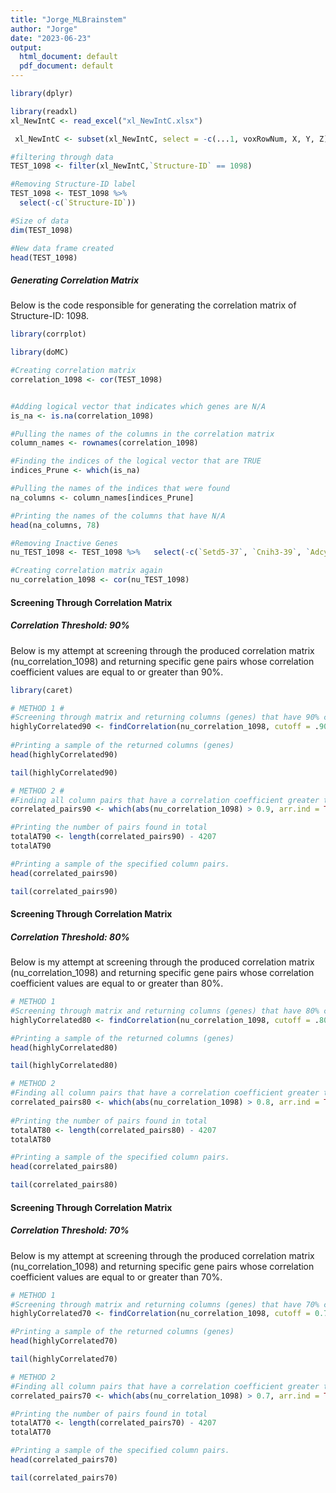 ---
title: "Jorge_MLBrainstem"
author: "Jorge"
date: "2023-06-23"
output:
  html_document: default
  pdf_document: default
---

```{r}
library(dplyr)
```
```{r}
library(readxl)
xl_NewIntC <- read_excel("xl_NewIntC.xlsx")
```
```{r}
 xl_NewIntC <- subset(xl_NewIntC, select = -c(...1, voxRowNum, X, Y, Z))
```

```{r}
#filtering through data
TEST_1098 <- filter(xl_NewIntC,`Structure-ID` == 1098)

#Removing Structure-ID label
TEST_1098 <- TEST_1098 %>%
  select(-c(`Structure-ID`))

#Size of data
dim(TEST_1098)
```

```{r}
#New data frame created
head(TEST_1098)
```

##### **Generating Correlation Matrix**

Below is the code responsible for generating the correlation matrix of Structure-ID: 1098.

```{r}
library(corrplot)
```

```{r}
library(doMC) 
```

```{r}
#Creating correlation matrix
correlation_1098 <- cor(TEST_1098)


#Adding logical vector that indicates which genes are N/A
is_na <- is.na(correlation_1098)

#Pulling the names of the columns in the correlation matrix
column_names <- rownames(correlation_1098)

#Finding the indices of the logical vector that are TRUE
indices_Prune <- which(is_na)

#Pulling the names of the indices that were found
na_columns <- column_names[indices_Prune]

#Printing the names of the columns that have N/A
head(na_columns, 78) 
```

```{r}
#Removing Inactive Genes
nu_TEST_1098 <- TEST_1098 %>%   select(-c(`Setd5-37`, `Cnih3-39`, `Adcy9-83`, `Arx-118`, `Avp-131`, `Camk2g-189`, `Cd1d1-219`, `Chrm4-261`, `Col6a1-290`, `Crh-292`, `Cxcl12-308`, `Dbh-326`, `Dlx3-350`, `Erdr1-378`, `Enc1-390`, `Entpd1-393`, `Fabp3-418`, `Grm1-537`, `Hars-554`, `Icmt-585`, `Kcnj6-609`, `L1cam-620`, `Lix1-643`, `Lpl-649`, `Neurod6-698`, `Nr3c1-727`, `Nrgn-736`, `Ntrk2-746`, `Ogt-758`, `Pcsk1n-777`, `Pkia-805`, `Prkcz-841`, `Slc6a3-978`, `Snca-986`, `Sst-1001`, `Syt7-1035`, `Th-1056`, `Uchl1-1088`, `Ywhag-1124`, `Ywhah-1127`, `Ywhaq-1130`, `Ywhaz-1133`, `Ikzf1-1144`, `Atp5o-1158`, `Cbfb-1168`, `Nr1d2-1245`, `ORF63-1247`, `Atm-1329`, `Cbs-1335`, `Elf2-1349`, `Esrra-1351`, `Lhx5-1369`, `Mx1-1385`, `Pex14-1397`, `Shh-1418`, `Gtf2h4-1458`, `Cpt1a-1478`, `Foxd3-1496`, `Lmx1b-1508`, `Mtf2-1510`, `Ndel1-1514`, `Suv39h2-1538`, `Wdr18-1551`, `Rwdd2b-1587`, `Homer1-1748`, `Tsen34-1944`, `Pttg1ip-1956`, `Snhg7-1968`, `6330407J23Rik-1988`, `Pde4dip-1994`, `Rfx7-1998`, `Ankrd33-2006`, `Adrm1-2019`, `Ankrd10-2027`, `Apbb1-2033`, `Agap3-2089`, `Cpt1c-2117`, `Crat-2119`, `Donson-2157`, `Erf-2195`, `Fbln1-2205`, `Gabarap-2245`, `Gnai2-2263`, `Gtf2i-2277`, `Irx1-2325`, `158303`, `Kpna4-2359`, `Leprotl1-2373`, `Lhx4-2377`, `Mapk13-2397`, `Mapre1-2401`, `Ndufs1-2421`, `Nfkbie-2425`, `Park2-2462`, `Pcsk1-2470`, `Pnrc1-2501`, `Ptn-2507`, `Traf7-2527`, `Leprel4-2547`, `Aurka-2643`, `Traf2-2691`, `Usp21-2711`, `Ltn1-2747`, `Mapk3-32576`, `Pim2-32583`, `Ube2i-45666`, `Dbndd2-45668`, `Arxes1-45841`, `Limk2-61002`, `Bcap29-104826`, `Vldlr-121089`, `Ptprcap-121091`, `Tnfrsf25-121096`, `Ssr2-121097`, `Gabpb1-121098`, `Pgf-121099`, `F2rl1-199391`, `Mef2a-199392`, `Tnfrsf11a-199393`, `Tpm3-275873`, `Atp6v0b-293682`, `Slco3a1-293691`, `Aqp3-293692`, `Zfand3-293694`, `Actr1a-321206`, `Pdcl-324213`, `Fbxw2-355882`, `Usp11-355883`, `Vps35-355884`, `Pls3-355886`, `Ncaph2-355887`, `Cct2-356082`, `Ptbp1-356857`, `Hectd1-357092`, `Trp53-67855414`, `Dbnl-74819497`, `Cd6-112205643`))
```

```{r}
#Creating correlation matrix again
nu_correlation_1098 <- cor(nu_TEST_1098)
```

#### **Screening Through Correlation Matrix**

##### **Correlation Threshold: 90%**

Below is my attempt at screening through the produced correlation matrix (nu_correlation_1098) and returning specific gene pairs whose correlation coefficient values are equal to or greater than 90%.

```{r}
library(caret)
```

```{r}
# METHOD 1 #
#Screening through matrix and returning columns (genes) that have 90% correlation or greater 
highlyCorrelated90 <- findCorrelation(nu_correlation_1098, cutoff = .90, names = TRUE)
    
#Printing a sample of the returned columns (genes)
head(highlyCorrelated90)
```

```{r}
tail(highlyCorrelated90)
```

```{r}
# METHOD 2 #
#Finding all column pairs that have a correlation coefficient greater than 0.9
correlated_pairs90 <- which(abs(nu_correlation_1098) > 0.9, arr.ind = TRUE)

#Printing the number of pairs found in total       
totalAT90 <- length(correlated_pairs90) - 4207
totalAT90
```

```{r}
#Printing a sample of the specified column pairs.
head(correlated_pairs90)
```

```{r}
tail(correlated_pairs90)
```

#### **Screening Through Correlation Matrix**

##### **Correlation Threshold: 80%**

Below is my attempt at screening through the produced correlation matrix (nu_correlation_1098) and returning specific gene pairs whose correlation coefficient values are equal to or greater than 80%.

```{r}
# METHOD 1 
#Screening through matrix and returning columns (genes) that have 80% correlation or greater
highlyCorrelated80 <- findCorrelation(nu_correlation_1098, cutoff = .80, names = TRUE)

#Printing a sample of the returned columns (genes)
head(highlyCorrelated80)
```

```{r}
tail(highlyCorrelated80)
```

```{r}
# METHOD 2 
#Finding all column pairs that have a correlation coefficient greater than 0.8
correlated_pairs80 <- which(abs(nu_correlation_1098) > 0.8, arr.ind = TRUE)
  
#Printing the number of pairs found in total 
totalAT80 <- length(correlated_pairs80) - 4207
totalAT80
```

```{r}
#Printing a sample of the specified column pairs.
head(correlated_pairs80)
```

```{r}
tail(correlated_pairs80)
```

#### **Screening Through Correlation Matrix**

##### **Correlation Threshold: 70%**

Below is my attempt at screening through the produced correlation matrix (nu_correlation_1098) and returning specific gene pairs whose correlation coefficient values are equal to or greater than 70%.

```{r}
# METHOD 1 
#Screening through matrix and returning columns (genes) that have 70% correlation or greater
highlyCorrelated70 <- findCorrelation(nu_correlation_1098, cutoff = 0.70, names = TRUE)

#Printing a sample of the returned columns (genes)
head(highlyCorrelated70)
```

```{r}
tail(highlyCorrelated70)
```

```{r}
# METHOD 2 
#Finding all column pairs that have a correlation coefficient greater than 0.7
correlated_pairs70 <- which(abs(nu_correlation_1098) > 0.7, arr.ind = TRUE)

#Printing the number of pairs found in total 
totalAT70 <- length(correlated_pairs70) - 4207
totalAT70
```

```{r}
#Printing a sample of the specified column pairs.
head(correlated_pairs70)
```

```{r}
tail(correlated_pairs70)
```
